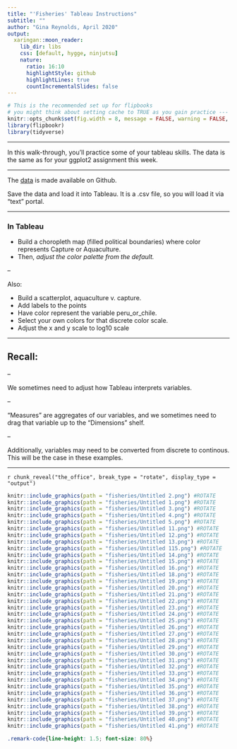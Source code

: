 ```yaml
---
title: "'Fisheries' Tableau Instructions"
subtitle: ""
author: "Gina Reynolds, April 2020"
output:
  xaringan::moon_reader:
    lib_dir: libs
    css: [default, hygge, ninjutsu]
    nature:
      ratio: 16:10
      highlightStyle: github
      highlightLines: true
      countIncrementalSlides: false
---
```




```r
# This is the recommended set up for flipbooks
# you might think about setting cache to TRUE as you gain practice --- building flipbooks from scracth can be time consuming
knitr::opts_chunk$set(fig.width = 8, message = FALSE, warning = FALSE, comment = "", cache = T, fig.retina = 3, out.width = "100%")
library(flipbookr)
library(tidyverse)
```

---

In this walk-through, you'll practice some of your tableau skills.  The data is the same as for your ggplot2 assignment this week. 

---

The [data](https://raw.githubusercontent.com/EvaMaeRey/ggplot2_grammar_guide/master/exercises/fisheries.csv) is made available on Github. 

Save the data and load it into Tableau.  It is a .csv file, so you will load it via "text" portal.  

---

### In Tableau

- Build a choropleth map (filled political boundaries) where color represents Capture or Aquaculture.  
- Then, *adjust the color palette from the default.*

--

Also:

- Build a scatterplot, aquaculture v. capture.  
- Add labels to the points  
- Have color represent the variable peru_or_chile.  
- Select your own colors for that discrete color scale.  
- Adjust the x and y scale to log10 scale


---

## Recall:

--

We sometimes need to adjust how Tableau interprets variables.

--

"Measures" are aggregates of our variables, and we sometimes need to drag that variable up to the "Dimensions" shelf.  

--

Additionally, variables may need to be converted from discrete to continous.  This will be the case in these examples.


---


`r chunk_reveal("the_office", break_type = "rotate", display_type = "output")`

```r
knitr::include_graphics(path = "fisheries/Untitled 2.png") #ROTATE
knitr::include_graphics(path = "fisheries/Untitled 1.png") #ROTATE
knitr::include_graphics(path = "fisheries/Untitled 3.png") #ROTATE
knitr::include_graphics(path = "fisheries/Untitled 4.png") #ROTATE
knitr::include_graphics(path = "fisheries/Untitled 5.png") #ROTATE
knitr::include_graphics(path = "fisheries/Untitled 11.png") #ROTATE
knitr::include_graphics(path = "fisheries/Untitled 12.png") #ROTATE
knitr::include_graphics(path = "fisheries/Untitled 13.png") #ROTATE
knitr::include_graphics(path = "fisheries/Untitled 115.png") #ROTATE
knitr::include_graphics(path = "fisheries/Untitled 14.png") #ROTATE
knitr::include_graphics(path = "fisheries/Untitled 15.png") #ROTATE
knitr::include_graphics(path = "fisheries/Untitled 16.png") #ROTATE
knitr::include_graphics(path = "fisheries/Untitled 18.png") #ROTATE
knitr::include_graphics(path = "fisheries/Untitled 19.png") #ROTATE
knitr::include_graphics(path = "fisheries/Untitled 20.png") #ROTATE
knitr::include_graphics(path = "fisheries/Untitled 21.png") #ROTATE
knitr::include_graphics(path = "fisheries/Untitled 22.png") #ROTATE
knitr::include_graphics(path = "fisheries/Untitled 23.png") #ROTATE
knitr::include_graphics(path = "fisheries/Untitled 24.png") #ROTATE
knitr::include_graphics(path = "fisheries/Untitled 25.png") #ROTATE
knitr::include_graphics(path = "fisheries/Untitled 26.png") #ROTATE
knitr::include_graphics(path = "fisheries/Untitled 27.png") #ROTATE
knitr::include_graphics(path = "fisheries/Untitled 28.png") #ROTATE
knitr::include_graphics(path = "fisheries/Untitled 29.png") #ROTATE
knitr::include_graphics(path = "fisheries/Untitled 30.png") #ROTATE
knitr::include_graphics(path = "fisheries/Untitled 31.png") #ROTATE
knitr::include_graphics(path = "fisheries/Untitled 32.png") #ROTATE
knitr::include_graphics(path = "fisheries/Untitled 33.png") #ROTATE
knitr::include_graphics(path = "fisheries/Untitled 34.png") #ROTATE
knitr::include_graphics(path = "fisheries/Untitled 35.png") #ROTATE
knitr::include_graphics(path = "fisheries/Untitled 36.png") #ROTATE
knitr::include_graphics(path = "fisheries/Untitled 37.png") #ROTATE
knitr::include_graphics(path = "fisheries/Untitled 38.png") #ROTATE
knitr::include_graphics(path = "fisheries/Untitled 39.png") #ROTATE
knitr::include_graphics(path = "fisheries/Untitled 40.png") #ROTATE
knitr::include_graphics(path = "fisheries/Untitled 41.png") #ROTATE
```




```css
.remark-code{line-height: 1.5; font-size: 80%}
```

